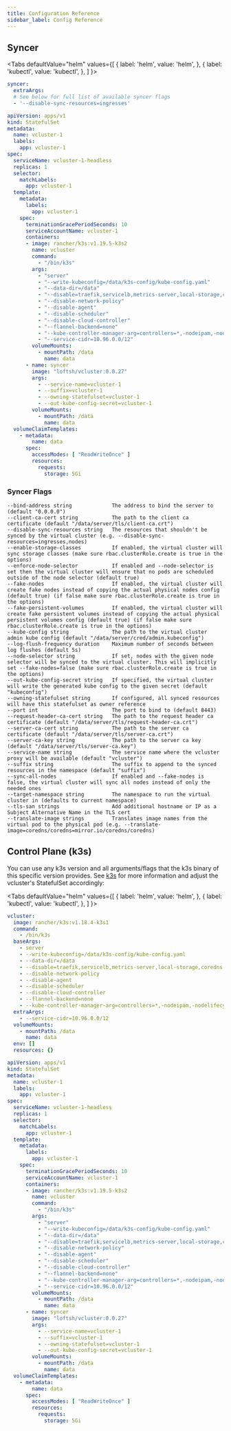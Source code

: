 ```yaml
---
title: Configuration Reference
sidebar_label: Config Reference
---
```




## Syncer


<Tabs
  defaultValue="helm"
  values={[
    { label: 'helm', value: 'helm', },
    { label: 'kubectl', value: 'kubectl', },
  ]
}>
<TabItem value="helm">

```yaml
syncer:
  extraArgs:
  # See below for full list of available syncer flags
  - '--disable-sync-resources=ingresses'
```

</TabItem>
<TabItem value="kubectl">

```yaml {40-49}
apiVersion: apps/v1
kind: StatefulSet
metadata:
  name: vcluster-1
  labels:
    app: vcluster-1
spec:
  serviceName: vcluster-1-headless
  replicas: 1
  selector:
    matchLabels:
      app: vcluster-1
  template:
    metadata:
      labels:
        app: vcluster-1
    spec:
      terminationGracePeriodSeconds: 10
      serviceAccountName: vcluster-1
      containers:
      - image: rancher/k3s:v1.19.5-k3s2
        name: vcluster
        command:
          - "/bin/k3s"
        args:
          - "server"
          - "--write-kubeconfig=/data/k3s-config/kube-config.yaml"
          - "--data-dir=/data"
          - "--disable=traefik,servicelb,metrics-server,local-storage,coredns"
          - "--disable-network-policy"
          - "--disable-agent"
          - "--disable-scheduler"
          - "--disable-cloud-controller"
          - "--flannel-backend=none"
          - "--kube-controller-manager-arg=controllers=*,-nodeipam,-nodelifecycle,-persistentvolume-binder,-attachdetach,-persistentvolume-expander,-cloud-node-lifecycle"  
          - "--service-cidr=10.96.0.0/12"
        volumeMounts:
          - mountPath: /data
            name: data
      - name: syncer
        image: "loftsh/vcluster:0.0.27"
        args:
          - --service-name=vcluster-1
          - --suffix=vcluster-1
          - --owning-statefulset=vcluster-1
          - --out-kube-config-secret=vcluster-1
        volumeMounts:
          - mountPath: /data
            name: data
  volumeClaimTemplates:
    - metadata:
        name: data
      spec:
        accessModes: [ "ReadWriteOnce" ]
        resources:
          requests:
            storage: 5Gi
```

</TabItem>
</Tabs>

### Syncer Flags

```
--bind-address string             The address to bind the server to (default "0.0.0.0")
--client-ca-cert string           The path to the client ca certificate (default "/data/server/tls/client-ca.crt")
--disable-sync-resources string   The resources that shouldn't be synced by the virtual cluster (e.g. --disable-sync-resources=ingresses,nodes)
--enable-storage-classes          If enabled, the virtual cluster will sync storage classes (make sure rbac.clusterRole.create is true in the options)
--enforce-node-selector           If enabled and --node-selector is set then the virtual cluster will ensure that no pods are scheduled outside of the node selector (default true)
--fake-nodes                      If enabled, the virtual cluster will create fake nodes instead of copying the actual physical nodes config (default true) (if false make sure rbac.clusterRole.create is true in the options)
--fake-persistent-volumes         If enabled, the virtual cluster will create fake persistent volumes instead of copying the actual physical persistent volumes config (default true) (if false make sure rbac.clusterRole.create is true in the options)
--kube-config string              The path to the virtual cluster admin kube config (default "/data/server/cred/admin.kubeconfig")
--log-flush-frequency duration    Maximum number of seconds between log flushes (default 5s)
--node-selector string            If set, nodes with the given node selector will be synced to the virtual cluster. This will implicitly set --fake-nodes=false (make sure rbac.clusterRole.create is true in the options)
--out-kube-config-secret string   If specified, the virtual cluster will write the generated kube config to the given secret (default "kubeconfig")
--owning-statefulset string       If configured, all synced resources will have this statefulset as owner reference
--port int                        The port to bind to (default 8443)
--request-header-ca-cert string   The path to the request header ca certificate (default "/data/server/tls/request-header-ca.crt")
--server-ca-cert string           The path to the server ca certificate (default "/data/server/tls/server-ca.crt")
--server-ca-key string            The path to the server ca key (default "/data/server/tls/server-ca.key")
--service-name string             The service name where the vcluster proxy will be available (default "vcluster")
--suffix string                   The suffix to append to the synced resources in the namespace (default "suffix")
--sync-all-nodes                  If enabled and --fake-nodes is false, the virtual cluster will sync all nodes instead of only the needed ones
--target-namespace string         The namespace to run the virtual cluster in (defaults to current namespace)
--tls-san strings                 Add additional hostname or IP as a Subject Alternative Name in the TLS cert
--translate-image strings         Translates image names from the virtual pod to the physical pod (e.g. --translate-image=coredns/coredns=mirror.io/coredns/coredns)
```

## Control Plane (k3s)
You can use any k3s version and all arguments/flags that the k3s binary of this specific version provides. See [k3s](https://k3s.io/) for more information and adjust the vcluster's StatefulSet accordingly:

<Tabs
  defaultValue="helm"
  values={[
    { label: 'helm', value: 'helm', },
    { label: 'kubectl', value: 'kubectl', },
  ]
}>
<TabItem value="helm">

```yaml
vcluster:
  image: rancher/k3s:v1.18.4-k3s1
  command:
    - /bin/k3s
  baseArgs:
    - server
    - --write-kubeconfig=/data/k3s-config/kube-config.yaml
    - --data-dir=/data
    - --disable=traefik,servicelb,metrics-server,local-storage,coredns
    - --disable-network-policy
    - --disable-agent
    - --disable-scheduler
    - --disable-cloud-controller
    - --flannel-backend=none
    - --kube-controller-manager-arg=controllers=*,-nodeipam,-nodelifecycle,-persistentvolume-binder,-attachdetach,-persistentvolume-expander,-cloud-node-lifecycle
  extraArgs:
    - --service-cidr=10.96.0.0/12 
  volumeMounts:
    - mountPath: /data
      name: data
  env: []
  resources: {}
```

</TabItem>
<TabItem value="kubectl">

```yaml {21-39}
apiVersion: apps/v1
kind: StatefulSet
metadata:
  name: vcluster-1
  labels:
    app: vcluster-1
spec:
  serviceName: vcluster-1-headless
  replicas: 1
  selector:
    matchLabels:
      app: vcluster-1
  template:
    metadata:
      labels:
        app: vcluster-1
    spec:
      terminationGracePeriodSeconds: 10
      serviceAccountName: vcluster-1
      containers:
      - image: rancher/k3s:v1.19.5-k3s2
        name: vcluster
        command:
          - "/bin/k3s"
        args:
          - "server"
          - "--write-kubeconfig=/data/k3s-config/kube-config.yaml"
          - "--data-dir=/data"
          - "--disable=traefik,servicelb,metrics-server,local-storage,coredns"
          - "--disable-network-policy"
          - "--disable-agent"
          - "--disable-scheduler"
          - "--disable-cloud-controller"
          - "--flannel-backend=none"
          - "--kube-controller-manager-arg=controllers=*,-nodeipam,-nodelifecycle,-persistentvolume-binder,-attachdetach,-persistentvolume-expander,-cloud-node-lifecycle"  
          - "--service-cidr=10.96.0.0/12"
        volumeMounts:
          - mountPath: /data
            name: data
      - name: syncer
        image: "loftsh/vcluster:0.0.27"
        args:
          - --service-name=vcluster-1
          - --suffix=vcluster-1
          - --owning-statefulset=vcluster-1
          - --out-kube-config-secret=vcluster-1
        volumeMounts:
          - mountPath: /data
            name: data
  volumeClaimTemplates:
    - metadata:
        name: data
      spec:
        accessModes: [ "ReadWriteOnce" ]
        resources:
          requests:
            storage: 5Gi
```

</TabItem>
</Tabs>

